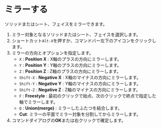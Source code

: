 
# ミラーする

ソリッドまたはシート、フェイスをミラーできます。

<Reference shortcut="ALt+X" command="Mirror" button="" />

1. ミラー対象となるソリッドまたはシート、フェイスを選択します。
2. ショートカット`Alt-X`を押すか、コマンドバー左下のアイコンをクリックします。
3. ミラーの方向とオプションを指定します。
    - `X` : **Position X** : X軸のプラスの方向にミラーします。
    - `Y` : **Position Y** : Y軸のプラスの方向にミラーします。
    - `Z` : **Position Z** : Z軸のプラスの方向にミラーします。
    - `Shift-X` : **Negative X** : X軸のマイナスの方向にミラーします。
    - `Shift-Y` : **Negative Y** : Y軸のマイナスの方向にミラーします。
    - `Shift-Z` : **Negative Z** : Z軸のマイナスの方向にミラーします。
    - `F` : **Freestyle** : 最初のクリックで始点、次のクリックで終点で指定した軸でミラーします。
    - `Q` : **Union(merge)** : ミラーしたふたつを結合します。
    - **Cut**: ミラーの平面でミラー対象を分割してからミラーします。
4. コマンドダイアログの**OK**または右クリックで確定します。